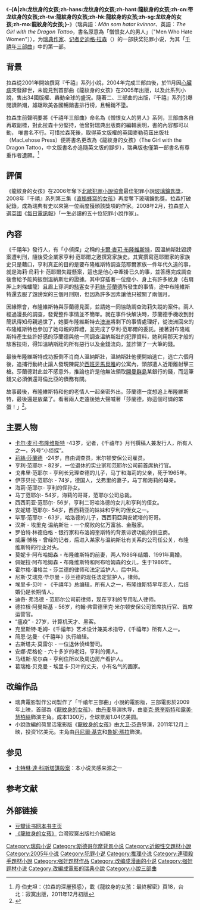 {{Infobox Book| 
| name          = -{zh:龙纹身的女孩;zh-hans:龙纹身的女孩;zh-hant:龍紋身的女孩;zh-cn:龙纹身的女孩;zh-tw:龍紋身的女孩;zh-hk:龍紋身的女孩;zh-sg:龙纹身的女孩;zh-mo:龍紋身的女孩;}-
| title_orig    = ''Män som hatar kvinnor''
| translator    = 
| image         = [[Image:thegirlwiththedragontattoo.jpg|200px]]
| image_caption = 瑞典首版封面
| author        = [[史迪格·拉森|史迪格·拉森]]
| cover_artist  =
| country       = {{SWE}}
| language      = [[瑞典语|瑞典语]]
| series        = 千禧年三部曲
| genre         = [[犯罪小说|犯罪小说]]
| publisher     = [[Norstedts_Förlag|Norstedts Förlag]] 
| pub_date      = 2005
| media_type    = 
| pages         =
| isbn          = ISBN 978-91-1-301408-1 （瑞典） <br /> ISBN 978-1-84724-253-2 （英文） <br /> ISBN 978-986-84614-0-6 （台灣）
| oclc= 186764078
| preceded_by   = 
| followed_by   = [[玩火的女孩|玩火的女孩]]
}}
《'''-{A|zh:龙纹身的女孩;zh-hans:龙纹身的女孩;zh-hant:龍紋身的女孩;zh-cn:带龙纹身的女孩;zh-tw:龍紋身的女孩;zh-hk:龍紋身的女孩;zh-sg:龙纹身的女孩;zh-mo:龍紋身的女孩;}-'''》（瑞典語：''Män som hatar kvinnor''、英語：''The Girl with the Dragon Tattoo''，書名原意為「憎恨女人的男人」〔"Men Who Hate Women"〕），为[[瑞典|瑞典]][[作家|作家]]、[[记者|记者]][[史迪格·拉森|史迪格·拉森]]（{{lang|en|Stieg Larsson}}）的一部获奖犯罪小说，为其「[[千禧年三部曲|千禧年三部曲]]」中的第一部。

==背景==
拉森從2001年開始撰寫『千禧』系列小說，2004年完成三部曲後，於11月因[[心臟病|心臟病]]突發辭世，未能見到首部曲《龍紋身的女孩》在2005年出版，以及此系列小說，售出34國版權、轟動全球的盛況。隨著二、三部曲的出版，『千禧』系列引爆閱讀熱潮，雄踞歐美各國暢銷書排行榜，且暢銷不墬。

拉森生前聲明要將《千禧年三部曲》命名為《憎恨女人的男人》系列，三部曲各自再取副標，對此拉森十分堅持，他曾對瑞典出版商的編輯表明，書的內容都可以 動， 唯書名不行。可惜拉森死後，取得英文版權的英國麥勒荷茲出版社（MacLehose Press）便將書名更改為《龍紋身的女孩》（The Girl with the Dragon Tattoo，中文版書名亦追隨英文版的腳步），瑞典版也僅第一部書名有尊重作者遺願。<ref>丹·伯史坦：〈拉森的深層預感〉，載《龍紋身的女孩：最終解密》頁18，台北：寂寞出版，2011年12月初版</ref>

==評價==
《龍紋身的女孩》在2006年奪下[[北歐|北歐]][[犯罪小說協會|犯罪小說協會]]最佳犯罪小說[[玻璃鑰匙獎|玻璃鑰匙獎]]，2008年『千禧』系列第三集《[[直搗蜂窩的女孩|直搗蜂窩的女孩]]》再度奪下玻璃鑰匙獎。拉森打破紀錄，成為瑞典有史以來第一位兩度獲頒該獎項的作家。2008年2月，拉森並入選[[英國|英國]]《[[每日電訊報|每日電訊報]]》「一生必讀的五十位犯罪小說作家」。

== 內容 ==
《千禧年》發行人，有「小偵探」之稱的[[麦可·布隆维斯特|卡爾·麥可·布隆維斯特]]，因溫納斯壯毀謗案遭判刑，隨後受企業家亨利·范耶爾之邀撰寫家族史。其實撰寫范耶爾家的家族史只是藉口，亨利真正的目的是要布隆維斯特調查范耶爾家族一件年代久遠的事，就是海莉·烏莉卡·范耶爾失蹤懸案，這也是他心中牽掛已久的事，並答應完成調查後會給予能夠扳倒溫納斯壯的證據。其中穿插著一位瘦小、身上有許多紋身（右肩胛上刺條蟠龍）且眉上穿洞的[[駭客|駭客]]女子[[莉絲·莎蘭德|莉絲·莎蘭德]]所發生的事情，途中布隆維斯特還去服了毀謗案的三個月刑期，但因為許多因素讓他只被關了兩個月。

因緣際會，布隆維斯特與莎蘭德見面，並請她一同協助調查海莉失蹤的案件。兩人經過漫長的調查，發覺整件事情並不簡單。就在事件快解決時，莎蘭德手機收到封簡訊得知母親過世了，她要布隆維斯特去[[澳洲|澳洲]]將剩下的事情處理好，從澳洲回來的布隆維斯特也參加了她母親的葬禮，並完成了亨利·范耶爾的委託。接著對布隆維斯特產生些許好感的莎蘭德與他一同調查溫納斯壯的犯罪資料，她利用那天才般的駭客技術，得知溫納斯壯的所有惡行以及金錢流向，並詐領了一大筆的錢。

最後布隆維斯特成功扳倒不肖商人溫納斯壯，溫納斯壯他便開始逃亡，逃亡六個月後，追捕行動終止讓人發現陳屍於[[西班牙|西班牙]][[馬貝雅|馬貝雅]]的公寓內，頭部遭人近距離射擊三槍。莎蘭德對此並不感意外，推論也許是他無法領取[[開曼群島|開曼群島]]某銀行的錢，而這筆錢又必須償還哥倫比亞的債務有關。

故事最後，布隆維斯特和他的老情人一起亲密外出。莎蘭德一度想追上布隆維斯特，最後還是放棄了。看著兩人走遠後她大聲喊著「莎蘭德，妳這個可憐的笨蛋！」<ref name="smh">{{cite news | url=http://www.smh.com.au/news/book-reviews/the-girl-with-the-dragon-tattoo/2008/02/22/1203467362919.html | title=The Girl With The Dragon Tattoo | first=Robert | last=Dessaix | publisher=[[The_Sydney_Morning_Herald|The Sydney Morning Herald]] | date=2008-02-22 | accessdate=2009-06-27}}</ref>。

== 主要人物 ==

* [[麦可·布隆维斯特|卡尔·麦可·布隆维斯特]] -43岁，记者，《千禧年》月刊撰稿人兼发行人，所有人之一，外号“小侦探”。
* [[莉絲·莎蘭德|莉絲·莎蘭德]]  -24岁，自由调查员，米尔顿安保公司雇员。
* 亨利·范耶尔 - 82岁，一位退休的实业家和范耶尔公司前首席执行官。
* 戈弗里·范耶尔 - 亨利长兄理查德的儿子，马丁和海莉的父亲，死于1965年。
* 伊莎贝拉·范耶尔 - 74岁，德国人，戈弗里的妻子，马丁和海莉的母亲。
* 海莉·范耶尔- 亨利的侄孙女。
* 马丁范耶尔- 54岁，海莉的哥哥，范耶尔公司总裁。
* 西西莉亚·范耶尔- 56岁，亨利二哥哈洛德的女儿和亨利的侄女。
* 安妮塔·范耶尔-  54岁，西西莉亚的妹妹和亨利的侄女之一。
* 毕耶·范耶尔 - 63岁，哈洛德的儿子，西西莉亞與安妮塔的哥哥。
* 汉斯 - 埃里克·温纳斯壮 - 一个腐败的亿万富翁、金融家。
* 罗伯特·林德伯格 - 银行家和布洛姆奎斯特的背景诽谤功能的供应商。
* 威廉·博格 - 曾经的记者，后进入某家与温纳斯壮有关系的公司任公关，布隆维斯特的行业对头。
* 莫妮卡·阿布哈姆森 - 布隆维斯特的前妻，两人1986年结婚、1991年离婚。
* 佩妮拉·阿布哈姆森 - 布隆维斯特和阿布哈姆森的女儿，生于1986年。
* 霍尔格·潘格兰 - 莎兰德的律师和法定监护人，后中风。
* 尼斯·艾瑞克·毕尔曼 - 莎兰德的现任法定监护人，律师。
* 埃里卡·贝叶 - 《千禧年》总编辑，所有人之一，布隆维斯特早年恋人，后结婚仍是长期情人。
* 迪奇· 弗洛德 - 范耶尔公司前律师，现在亨利的专用私人律师。
* 德拉根·阿曼斯基 - 56岁，约翰·弗雷德里克·米尔顿安保公司首席执行官、首席运营官。
* “瘟疫” - 27岁，计算机天才、黑客。
* 克里斯特·毛姆-《千禧年》艺术设计兼美术指导，《千禧年》所有人之一。
* 简恩·达曼-《千禧年》执行编辑。
* 古斯塔夫·莫雷尔 - 一位退休侦缉警司。
* 安娜·尼格伦 - 六十多岁的老妇，亨利的佣人。
* 马纽斯·尼尔森 - 亨利住所以及周边房产看护人。
* 葛瑞格·贝克曼 - 埃里卡·贝叶的丈夫，小有名气的画家。

== 改编作品 ==
{{main|龍紋身的女孩 (2009年電影)|龍紋身的女孩 (2011年電影)}}
*瑞典電影製作公司{{link-en|Yellow Bird (company)|Yellow Bird (company)|Yellow Bird}}製作了「千禧年三部曲」小說的電影版，三部電影於2009年上映，首部為《[[龍紋身的女孩_(2009年電影)|龍紋身的女孩]]》，由[[丹麦|丹麦]]导演{{link-en|涅爾斯·阿登·歐普勒夫|Niels Arden Oplev}}执导，由[[麥克·恩奎斯特|麥克·恩奎斯特]]和[[露美·慧柏絲|露美·慧柏絲]]飾演主角。成本1300万，全球票房1.04亿美圆。
*小說改編的荷里活電影版《[[龍紋身的女孩_(2011年電影)|龍紋身的女孩]]》由[[大卫·芬奇|大卫·芬奇]]导演，2011年12月上映，投资1亿美元。主角由[[丹尼爾·基克|丹尼爾·基克]]和[[魯妮·瑪拉|魯妮·瑪拉]]飾演。

== 参见 ==
* [[卡特琳·達·科斯塔謀殺案|卡特琳·達·科斯塔謀殺案]]：本小说灵感来源之一

== 参考文献 ==
{{Reflist}}

== 外部链接 ==
*[http://book.douban.com/subject/3212678/ 豆瓣读书网本书主页]
*[https://www.booklife.com.tw/龍紋身的女孩/action-products_detail-lid-1-did-2869.htm 《龍紋身的女孩》] 台灣寂寞出版社介紹網站

{{千禧年三部曲}}
[[Category:瑞典小说|Category:瑞典小说]]
[[Category:斯德哥尔摩背景小说|Category:斯德哥尔摩背景小说]]
[[Category:近親性交題材小說|Category:近親性交題材小說]]
[[Category:2005年小说|Category:2005年小说]]
[[Category:犯罪小说|Category:犯罪小说]]
[[Category:推理小说|Category:推理小说]]
[[Category:連環殺手題材小說|Category:連環殺手題材小說]]
[[Category:强奸题材作品|Category:强奸题材作品]]
[[Category:改编成漫画的小说|Category:改编成漫画的小说]]
[[Category:强奸题材小说|Category:强奸题材小说]]
[[Category:改編成電影的瑞典小說|Category:改編成電影的瑞典小說]]
[[Category:小說三部曲|Category:小說三部曲]]